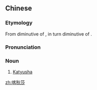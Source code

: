 ==Chinese==
{{zh-forms}}

===Etymology===
From {{etyl|ru|zh}} {{m|ru|Катю́ша||Katya}} diminutive of {{m|ru|Ка́тя||Katya}}, in turn diminutive of {{m|ru|Екатери́на||Katherine}}.

===Pronunciation===
{{zh-pron
|m=kāqiūshā
|cat=n
}}

===Noun===
{{zh-noun}}

# [[Katyusha]] {{gloss|rocket launcher}}

{{zh-cat|Military}}

[[zh:喀秋莎]]